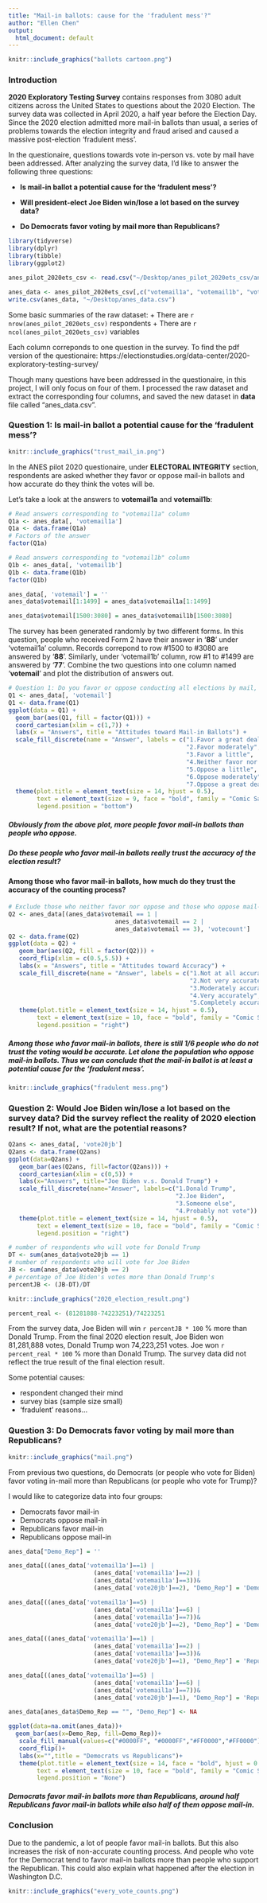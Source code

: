 ```yaml
---
title: "Mail-in ballots: cause for the 'fradulent mess'?"
author: "Ellen Chen"
output:
  html_document: default
---
```


```r
knitr::include_graphics("ballots cartoon.png")
```

### Introduction

**2020 Exploratory Testing Survey** contains responses from 3080 adult citizens across the United States to questions about the 2020 Election. The survey data was collected in April 2020, a half year before the Election Day. Since the 2020 election admitted more mail-in ballots than usual, a series of problems towards the election integrity and fraud arised and caused a massive post-election 'fradulent mess'. 

In the questionaire, questions towards vote in-person vs. vote by mail have been addressed. After analyzing the survey data, I'd like to answer the following three questions: 

+ **Is mail-in ballot a potential cause for the 'fradulent mess'?**

+ **Will president-elect Joe Biden win/lose a lot based on the survey data?**

+ **Do Democrats favor voting by mail more than Republicans?**

```r
library(tidyverse)
library(dplyr)
library(tibble)
library(ggplot2)
```

```r
anes_pilot_2020ets_csv <- read.csv("~/Desktop/anes_pilot_2020ets_csv/anes_pilot_2020ets_csv.csv")
```

```r
anes_data <- anes_pilot_2020ets_csv[,c("votemail1a", "votemail1b", "votecount", "vote20jb")]
write.csv(anes_data, "~/Desktop/anes_data.csv")
```

Some basic summaries of the raw dataset:
+ There are `r nrow(anes_pilot_2020ets_csv)` respondents
+ There are `r ncol(anes_pilot_2020ets_csv)` variables

Each column correponds to one question in the survey. To find the pdf version of the questionaire: https://electionstudies.org/data-center/2020-exploratory-testing-survey/

Though many questions have been addressed in the questionaire, in this project, I will only focus on four of them. I processed the raw dataset and extract the corresponding four columns, and saved the new dataset in **data** file called "anes_data.csv". 

### Question 1: Is mail-in ballot a potential cause for the 'fradulent mess'?
```r
knitr::include_graphics("trust_mail_in.png")
```

In the ANES pilot 2020 questionaire, under **ELECTORAL INTEGRITY** section, respondents are asked whether they favor or oppose mail-in ballots and how accurate do they think the votes will be. 

Let's take a look at the answers to **votemail1a** and **votemail1b**:
```r
# Read answers corresponding to "votemail1a" column
Q1a <- anes_data[, 'votemail1a']
Q1a <- data.frame(Q1a)
# Factors of the answer 
factor(Q1a)
```
```r
# Read answers corresponding to "votemail1b" column
Q1b <- anes_data[, 'votemail1b']
Q1b <- data.frame(Q1b)
factor(Q1b)
```
```r
anes_data[, 'votemail'] = ''
anes_data$votemail[1:1499] = anes_data$votemail1a[1:1499]

anes_data$votemail[1500:3080] = anes_data$votemail1b[1500:3080]
```
The survey has been generated randomly by two different forms. In this question, people who received Form 2 have their answer in '**88**' under 'votemail1a' column. Records correpond to row #1500 to #3080 are answered by '**88**'. Similarly, under 'votemail1b' column, row #1 to #1499 are answered by '**77**'. Combine the two questions into one column named '**votemail**' and plot the distribution of answers out.
```r
# Question 1: Do you favor or oppose conducting all elections by mail, instead of people voting in-person?
Q1 <- anes_data[, 'votemail']
Q1 <- data.frame(Q1)
ggplot(data = Q1) +
  geom_bar(aes(Q1, fill = factor(Q1))) +
  coord_cartesian(xlim = c(1,7)) +
  labs(x = "Answers", title = "Attitudes toward Mail-in Ballots") +
  scale_fill_discrete(name = "Answer", labels = c("1.Favor a great deal",
                                                  "2.Favor moderately",
                                                  "3.Favor a little",
                                                  "4.Neither favor nor oppose",
                                                  "5.Oppose a little",
                                                  "6.Oppose moderately",
                                                  "7.Oppose a great deal"))+
  theme(plot.title = element_text(size = 14, hjust = 0.5),
        text = element_text(size = 9, face = "bold", family = "Comic Sans MS"),
        legend.position = "bottom")
```

##### Obviously from the above plot, more people favor mail-in ballots than people who oppose. 

##### Do these people who favor mail-in ballots really trust the accuracy of the election result?


#### Among those who favor mail-in ballots, how much do they trust the accuracy of the counting process? 
```r
# Exclude those who neither favor nor oppose and those who oppose mail-in ballots, only focus on those who favor mail-in ballots
Q2 <- anes_data[(anes_data$votemail == 1 | 
                              anes_data$votemail == 2 |
                              anes_data$votemail == 3), 'votecount']
Q2 <- data.frame(Q2)
ggplot(data = Q2) +
   geom_bar(aes(Q2, fill = factor(Q2))) +
   coord_flip(xlim = c(0.5,5.5)) +
   labs(x = "Answers", title = "Attitudes toward Accuracy") +
   scale_fill_discrete(name = "Answer", labels = c("1.Not at all accurately",
                                                   "2.Not very accurately",
                                                   "3.Moderately accurately",
                                                   "4.Very accurately",
                                                   "5.Completely accurately")) +
   theme(plot.title = element_text(size = 14, hjust = 0.5),
        text = element_text(size = 10, face = "bold", family = "Comic Sans MS"),
        legend.position = "right")
```

##### Among those who favor mail-in ballots, there is still 1/6 people who do not trust the voting would be accurate. Let alone the population who oppose mail-in ballots. Thus we can conclude that the mail-in ballot is at least a potential cause for the 'fradulent mess'.

```r
knitr::include_graphics("fradulent mess.png")
```




### Question 2: Would Joe Biden win/lose a lot based on the survey data? Did the survey reflect the reality of 2020 election result? If not, what are the potential reasons?
```r
Q2ans <- anes_data[, 'vote20jb']
Q2ans <- data.frame(Q2ans)
ggplot(data=Q2ans) +
   geom_bar(aes(Q2ans, fill=factor(Q2ans))) +
   coord_cartesian(xlim = c(0,5)) +
   labs(x="Answers", title="Joe Biden v.s. Donald Trump") +
   scale_fill_discrete(name="Answer", labels=c("1.Donald Trump",
                                               "2.Joe Biden",
                                               "3.Someone else",
                                               "4.Probably not vote")) +
   theme(plot.title = element_text(size = 14, hjust = 0.5),
        text = element_text(size = 10, face = "bold", family = "Comic Sans MS"),
        legend.position = "right")

```
```r
# number of respondents who will vote for Donald Trump
DT <- sum(anes_data$vote20jb == 1)
# number of respondents who will vote for Joe Biden
JB <- sum(anes_data$vote20jb == 2)
# percentage of Joe Biden's votes more than Donald Trump's
percentJB <- (JB-DT)/DT
```

```r
knitr::include_graphics("2020_election_result.png")
```

```r
percent_real <- (81281888-74223251)/74223251
```

From the survey data, Joe Biden will win `r percentJB * 100` % more than Donald Trump. From the final 2020 election result, Joe Biden won 81,281,888 votes, Donald Trump won 74,223,251 votes. Joe won `r percent_real * 100` % more than Donald Trump. The survey data did not reflect the true result of the final election result. 

Some potential causes: 

+ respondent changed their mind
+ survey bias (sample size small)
+ 'fradulent' reasons...



### Question 3: Do Democrats favor voting by mail more than Republicans?
```r
knitr::include_graphics("mail.png")
```

From previous two questions, do Democrats (or people who vote for Biden) favor voting in-mail more than Republicans (or people who vote for Trump)?

I would like to categorize data into four groups:

+ Democrats favor mail-in
+ Democrats oppose mail-in
+ Republicans favor mail-in
+ Republicans oppose mail-in

```r
anes_data["Demo_Rep"] = ''

anes_data[((anes_data['votemail1a']==1) |
                        (anes_data['votemail1a']==2) |
                        (anes_data['votemail1a']==3))&
                        (anes_data['vote20jb']==2), "Demo_Rep"] = 'Democrats favor mail-in' 

anes_data[((anes_data['votemail1a']==5) |
                        (anes_data['votemail1a']==6) |
                        (anes_data['votemail1a']==7))&
                        (anes_data['vote20jb']==2), "Demo_Rep"] = 'Democrats oppose mail-in' 

anes_data[((anes_data['votemail1a']==1) |
                        (anes_data['votemail1a']==2) |
                        (anes_data['votemail1a']==3))&
                        (anes_data['vote20jb']==1), "Demo_Rep"] = 'Republicans favor mail-in' 

anes_data[((anes_data['votemail1a']==5) |
                        (anes_data['votemail1a']==6) |
                        (anes_data['votemail1a']==7))&
                        (anes_data['vote20jb']==1), "Demo_Rep"] = 'Republicans oppose mail-in'

anes_data[anes_data$Demo_Rep == "", "Demo_Rep"] <- NA
```

```r
ggplot(data=na.omit(anes_data))+
  geom_bar(aes(x=Demo_Rep, fill=Demo_Rep))+
   scale_fill_manual(values=c("#0000FF", "#0000FF","#FF0000","#FF0000"))+
   coord_flip()+
   labs(x="",title = "Democrats vs Republicans")+
   theme(plot.title = element_text(size = 14, face = "bold", hjust = 0.5),
        text = element_text(size = 10, face = "bold", family = "Comic Sans MS"),
        legend.position = "None")
```

##### Democrats favor mail-in ballots more than Republicans, around half Republicans favor mail-in ballots while also half of them oppose mail-in. 


### Conclusion
Due to the pandemic, a lot of people favor mail-in ballots. But this also increases the risk of non-accurate counting process. And people who vote for the Democrat tend to favor mail-in ballots more than people who support the Republican. This could also explain what happened after the election in Washington D.C. 
```r
knitr::include_graphics("every_vote_counts.png")
```